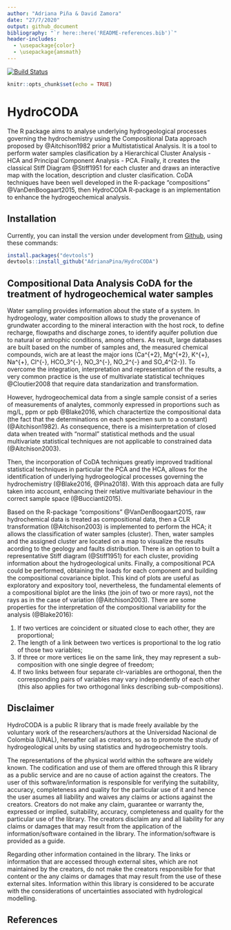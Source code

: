 ```yaml
---
author: "Adriana Piña & David Zamora"
date: "27/7/2020"
output: github_document
bibliography: "`r here::here('README-references.bib')`"
header-includes:
  - \usepackage{color}
  - \usepackage{amsmath}
---
```


[![Build Status](https://travis-ci.com/AdrianaPina/HydroCODA.svg?branch=master)](https://travis-ci.com/AdrianaPina/HydroCODA)


```r
knitr::opts_chunk$set(echo = TRUE)
```

# HydroCODA
The R package aims to analyse underlying hydrogeological processes governing the hydrochemistry using the Compositional Data approach proposed by @Aitchison1982 prior a Multistatistical Analysis. It is a tool to perform water samples clasification by a Hierarchical Cluster Analysis - HCA and Principal Component Analysis - PCA. Finally, it creates the classical Stiff Diagram @Stiff1951 for each cluster and draws an interactive map with the location, description and cluster clasification. CoDA techniques have been well developed in the R-package "compositions" @VanDenBoogaart2015, then HydroCODA R-package is an implementation to enhance the hydrogeochemical analysis.

## Installation
Currently, you can install the version under development from [Github](https://github.com/AdrianaPina/HydroCODA), using these commands:

```r
install.packages("devtools")
devtools::install_github("AdrianaPina/HydroCODA")
```

## Compositional Data Analysis CoDA for the treatment of hydrogeochemical water samples
Water sampling provides information about the state of a system. In hydrogeology, water composition allows to study the provenance of grundwater according to the mineral interaction with the host rock, to define recharge, flowpaths and discharge zones, to identify aquifer pollution due to natural or antrophic conditions, among others. As result, large databases are built based on the number of samples and, the measured chemical compounds, wich are at least the major ions (Ca^{+2}, Mg^{+2}, K^{+}, Na^{+}, Cl^{-}, HCO_3^{-}, NO_3^{-}, NO_2^{-} and SO_4^{2-}). To overcome the integration, interpretation and representation of the results, a very common practice is the use of multivariate statistical techniques @Cloutier2008 that require data standarization and transformation.

However, hydrogeochemical data from a single sample consist of a series of
measurements of analytes, commonly expressed in proportions such as mg/L, ppm or ppb @Blake2016, which charactertize the compositional data (the fact that the determinations on each specimen sum to a constant) (@Aitchison1982). As consequence, there is a misinterpretation of closed data when treated with “normal” statistical methods and the usual multivariate statistical techniques are not applicable to constrained data (@Aitchison2003).

Then, the incorporation of CoDA techniques greatly improved traditional statistical techniques in particular the PCA and the HCA, allows for the identification of underlying hydrogeological processes governing the hydrochemistry (@Blake2016, @Pina2018). With this approach data are fully taken into account, enhancing their relative multivariate behaviour in the correct sample space (@Buccianti2015).

Based on the R-package "compositions" @VanDenBoogaart2015, raw hydrochemical data is treated as compositional data, then a CLR transformation (@Aitchison2003) is implemented to perform the HCA; it allows the classification of water samples (cluster). Then, water samples and the assigned cluster are located on a map to visualize the results acording to the geology and faults distribution. There is an option to built a representative Stiff diagram (@Stiff1951) for each cluster, providing information about the hydrogeological units. Finally, a compositional PCA could be performed, obtaining the loads for each component and building the compositional covariance biplot. This kind of plots are useful as exploratory and expository tool, nevertheless, the fundamental elements of a compositional biplot are the links (the join of two or more rays), not the rays as in the case of variation (@Aitchison2003). There are some properties for the interpretation of the compositional variability for the analysis (@Blake2016):

1) If two vertices are coincident or situated close to each other, they are proportional; 
2) The length of a link between two vertices is proportional to the log ratio of those two variables; 
3) If three or more vertices lie on the same link, they may represent a sub-composition with one single degree of freedom; 
4) If two links between four separate clr-variables are orthogonal, then the corresponding pairs of variables may vary independently of each other (this also applies for two orthogonal links describing sub-compositions).



## Disclaimer
HydroCODA is a public R library that is made freely available by the voluntary work of the researchers/authors at the Universidad Nacional de Colombia (UNAL), hereafter call as creators, so as to promote the study of hydrogeological units by using statistics and hydrogeochemistry tools.

The representations of the physical world within the software are widely known. The codification and use of them are offered through this R library as a public service and are no cause of action against the creators. The user of this software/information is responsible for verifying the suitability, accuracy, completeness and quality for the particular use of it and hence the user asumes all liability and waives any claims or actions against the creators. Creators do not make any claim, guarantee or warranty the, expressed or implied, suitability, accuracy, completeness and quality for the particular use of the library. The creators disclaim any and all liability for any claims or damages that may result from the application of the information/software contained in the library. The information/software is provided as a guide.

Regarding other information contained in the library. The links or information that are accessed through external sites, which are not maintained by the creators, do not make the creators responsible for that content or the any claims or damages that may result from the use of these external sites. Information within this library is considered to be accurate with the considerations of uncertainties associated with hydrological modelling. 

## References

